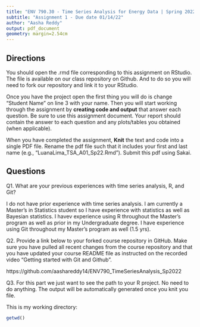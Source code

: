 ```yaml
---
title: "ENV 790.30 - Time Series Analysis for Energy Data | Spring 2022"
subtitle: "Assignment 1 - Due date 01/14/22"
author: "Aasha Reddy"
output: pdf_document
geometry: margin=2.54cm
---
```


## Directions

You should open the .rmd file corresponding to this assignment on RStudio. The file is available on our class repository on Github. And to do so you will need to fork our repository and link it to your RStudio.  

Once you have the project open the first thing you will do is change "Student Name" on line 3 with your name. 
Then you will start working through the assignment by  **creating code and output** that answer each question. Be sure to use this assignment document. Your report should contain the answer to each question and any plots/tables you obtained (when applicable).

When you have completed the assignment, **Knit** the text and code into a single PDF file. Rename the pdf file such that it includes your first and last name (e.g., "LuanaLima_TSA_A01_Sp22.Rmd"). Submit this pdf using Sakai. 

## Questions

Q1. What are your previous experiences with time series analysis, R, and Git? 

I do not have prior experience with time series analysis. I am currently a Master's in Statistics student so I have experience with statistics as well as Bayesian statistics. I havev experience using R throughout the Master's program as well as prior in my Undergraduate degree. I have experience using Git throughout my Master's program as well (1.5 yrs).


Q2. Provide a link below to your forked course repository in GitHub. Make sure you have pulled all recent changes from the course repository and that you have updated your course README file as instructed on the recorded video "Getting started with Git and Github". 

https://github.com/aashareddy14/ENV790_TimeSeriesAnalysis_Sp2022

Q3. For this part we just want to see the path to your R project. No need to do anything. The output will be automatically generated once you knit you file. 

This is my working directory:

```r
getwd()
````



